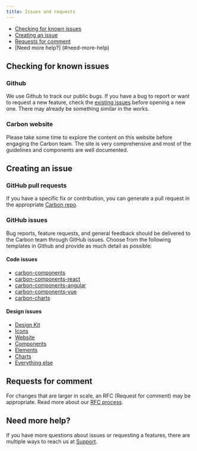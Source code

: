 ```yaml
---
title: Issues and requests
---
```


<AnchorLinks>

- [Checking for known issues](#checking-for-known-issues)
- [Creating an issue](#creating-an-issue)
- [Requests for comment](#requests-for-comment)
- [Need more help?] (#need-more-help)

</AnchorLinks>

## Checking for known issues

### Github

We use Github to track our public bugs. If you have a bug to report or want to request a new feature, check the [existing issues](https://github.com/carbon-design-system/carbon/issues) before opening a new one. There may already be something similar in the works. 

### Carbon website

Please take some time to explore the content on this website before engaging the Carbon team. The site is very comprehensive and most of the guidelines and components are well documented.

## Creating an issue

### GitHub pull requests

If you have a specific fix or contribution, you can generate a pull request in the appropriate [Carbon repo](https://www.carbondesignsystem.com/resources#development-resources).

### GitHub issues

Bug reports, feature requests, and general feedback should be delivered to the Carbon team through GitHub issues. Choose from the following templates in Github and provide as much detail as possible:

#### Code issues

- [carbon-components](https://github.com/IBM/carbon-components/issues/new/choose)
- [carbon-components-react](https://github.com/IBM/carbon-components-react/issues/new/choose)
- [carbon-components-angular](https://github.com/IBM/carbon-components-angular/issues/new)
- [carbon-components-vue](https://github.com/carbon-design-system/carbon-components-vue/issues/new)
- [carbon-charts](https://github.com/IBM/carbon-charts/issues/new)

#### Design issues

- [Design Kit](https://github.com/IBM/carbon-design-kit/issues/new)
- [Icons](https://github.com/IBM/carbon-icons/issues/new)
- [Website](https://github.com/carbon-design-system/carbon-website/issues/new/choose)
- [Components](https://github.com/IBM/carbon-components/issues/new/choose)
- [Elements](https://github.com/IBM/carbon-elements/issues/new/choose)
- [Charts](https://github.com/IBM/carbon-charts/issues/new)
- [Everything else](https://github.com/carbon-design-system/issue-tracking/issues/new)

## Requests for comment

For changes that are larger in scale, an RFC (Request for comment) may be appropriate. Read more about our [RFC process](https://github.com/carbon-design-system/rfcs).

## Need more help?

If you have more questions about issues or requesting a features, there are multiple ways to reach us at [Support](https://www.carbondesignsystem.com/help/support).


